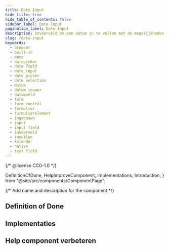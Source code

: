 ```yaml
---
title: Date Input
hide_title: true
hide_table_of_contents: false
sidebar_label: Date Input
pagination_label: Date Input
description: Invoerveld om een datum in te vullen met de mogelijkheden die de browser biedt.
slug: /date-input
keywords:
  - browser
  - built-in
  - date
  - datepicker
  - date field
  - date input
  - date picker
  - date selection
  - datum
  - datum invoer
  - datumveld
  - form
  - form control
  - formulier
  - formulierelement
  - ingebouwd
  - input
  - input field
  - invoerveld
  - invullen
  - kalender
  - native
  - text field
---
```


{/* @license CC0-1.0 */}

  DefinitionOfDone,
  HelpImproveComponent,
  Implementations,
  Introduction,
} from "@site/src/components/ComponentPage";

{/* Add name and description for the component */}


<Introduction component={component} headingLevel={1} description={description} />

## Definition of Done

<DefinitionOfDone component={component} headingLevel={3} />

## Implementaties

<Implementations component={component} headingLevel={3} />

## Help component verbeteren

<HelpImproveComponent component={component} headingLevel={3} />
